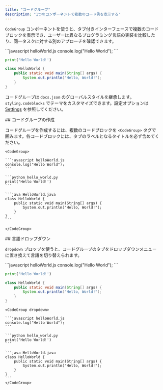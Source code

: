 ```yaml
---
title: "コードグループ"
description: "1つのコンポーネントで複数のコード例を表示する"
---
```


`CodeGroup` コンポーネントを使うと、タブ付きインターフェースで複数のコードブロックを表示でき、ユーザーは異なるプログラミング言語の実装を比較したり、同一タスクに対する別のアプローチを確認できます。

<CodeGroup>
  ```javascript helloWorld.js
  console.log("Hello World");
  ```

  ```python hello_world.py
  print('Hello World!')
  ```

  ```java HelloWorld.java
  class HelloWorld {
      public static void main(String[] args) {
          System.out.println("Hello, World!");
      }
  }
  ```
</CodeGroup>

コードグループは `docs.json` のグローバルスタイルを継承します。`styling.codeblocks` でテーマをカスタマイズできます。設定オプションは [Settings](/ja/organize/settings#styling) を参照してください。

<div id="creating-code-groups">
  ## コードグループの作成
</div>

コードグループを作成するには、複数のコードブロックを `<CodeGroup>` タグで囲みます。各コードブロックには、タブのラベルとなるタイトルを必ず含めてください。

````mdx
<CodeGroup>

```javascript helloWorld.js
console.log("Hello World");
```

```python hello_world.py
print('Hello World!')
```

```java HelloWorld.java
class HelloWorld {
    public static void main(String[] args) {
        System.out.println("Hello, World!");
    }
}
```

</CodeGroup>
````

<div id="language-dropdown">
  ## 言語ドロップダウン
</div>

`dropdown` プロップを使うと、コードグループのタブをドロップダウンメニューに置き換えて言語を切り替えられます。

<CodeGroup dropdown>
  ```javascript helloWorld.js
  console.log("Hello World");
  ```

  ```python hello_world.py
  print('Hello World!')
  ```

  ```java HelloWorld.java
  class HelloWorld {
      public static void main(String[] args) {
          System.out.println("Hello, World!");
      }
  }
  ```
</CodeGroup>

````mdx highlight=1
<CodeGroup dropdown>

```javascript helloWorld.js
console.log("Hello World");
```

```python hello_world.py
print('Hello World!')
```

```java HelloWorld.java
class HelloWorld {
    public static void main(String[] args) {
        System.out.println("Hello, World!");
    }
}
```
</CodeGroup>
````